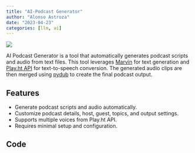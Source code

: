 ```yaml
---
title: "AI-Podcast Generator"
author: "Alonso Astroza"
date: "2023-04-23"
categories: [llm, ai]
---
```


![](pexels-tdcat-70911.jpg)

AI Podcast Generator is a tool that automatically generates podcast scripts and audio from text files. This tool leverages [Marvin](https://github.com/PrefectHQ/marvin) for text generation and [Play.ht API](https://docs.play.ht/reference/api-getting-started) for text-to-speech conversion. The generated audio clips are then merged using [pydub](https://github.com/jiaaro/pydub) to create the final podcast output.

## Features

- Generate podcast scripts and audio automatically.
- Customize podcast details, host, guest, topics, and output settings.
- Supports multiple voices from Play.ht API.
- Requires minimal setup and configuration.

## Code

<div class="github-card" data-user="lepture" data-repo="github-cards"></div>
<script src="https://cdn.jsdelivr.net/gh/lepture/github-cards@latest/jsdelivr/widget.js"></script>